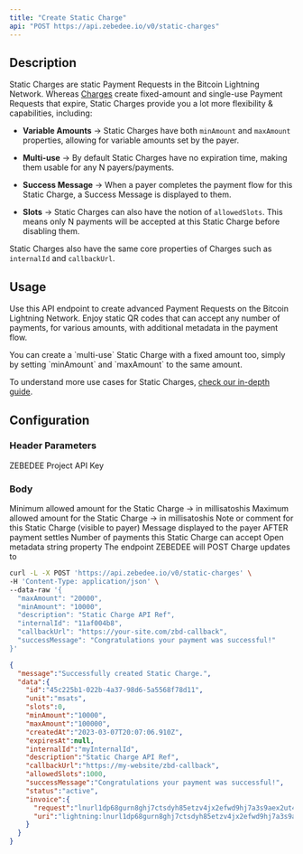 ```yaml
---
title: "Create Static Charge"
api: "POST https://api.zebedee.io/v0/static-charges"
---
```


## Description

Static Charges are static Payment Requests in the Bitcoin Lightning Network. Whereas [Charges](/api-reference/charges/create) create fixed-amount and single-use Payment Requests that expire, Static Charges provide you a lot more flexibility & capabilities, including:

- **Variable Amounts** -> Static Charges have both `minAmount` and `maxAmount` properties, allowing for variable amounts set by the payer.

- **Multi-use** -> By default Static Charges have no expiration time, making them usable for any N payers/payments.

- **Success Message** -> When a payer completes the payment flow for this Static Charge, a Success Message is displayed to them.

- **Slots** -> Static Charges can also have the notion of `allowedSlots`. This means only N payments will be accepted at this Static Charge before disabling them.

Static Charges also have the same core properties of Charges such as `internalId` and `callbackUrl`.

## Usage

Use this API endpoint to create advanced Payment Requests on the Bitcoin Lightning Network. Enjoy static QR codes that can accept any number of payments, for various amounts, with additional metadata in the payment flow.

<Tip>
You can create a `multi-use` Static Charge with a fixed amount too, simply by setting `minAmount` and `maxAmount` to the same amount.
</Tip>

To understand more use cases for Static Charges, [check our in-depth guide](/docs/static-charge).

## Configuration

### Header Parameters

<ParamField required header="Content-Type" default="application/json" type="application/json" />

<ParamField required header="apikey" type="string">
  ZEBEDEE Project API Key
</ParamField>

### Body

<ParamField required body="minAmount" type="string">
  Minimum allowed amount for the Static Charge -> in millisatoshis
</ParamField>

<ParamField required body="maxAmount" type="string">
  Maximum allowed amount for the Static Charge -> in millisatoshis
</ParamField>

<ParamField required body="description" type="string">
  Note or comment for this Static Charge (visible to payer)
</ParamField>

<ParamField body="successMessage" type="string">
  Message displayed to the payer AFTER payment settles
</ParamField>

<ParamField body="allowedSlots" type="nullable">
  Number of payments this Static Charge can accept
</ParamField>

<ParamField body="internalId" type="string">
  Open metadata string property
</ParamField>

<ParamField body="callbackUrl" type="string">
  The endpoint ZEBEDEE will POST Charge updates to
</ParamField>

<RequestExample>

```bash Request
curl -L -X POST 'https://api.zebedee.io/v0/static-charges' \
-H 'Content-Type: application/json' \
--data-raw '{
  "maxAmount": "20000",
  "minAmount": "10000",
  "description": "Static Charge API Ref",
  "internalId": "11af004b8",
  "callbackUrl": "https://your-site.com/zbd-callback",
  "successMessage": "Congratulations your payment was successful!"
}'
```

</RequestExample>

<ResponseExample>

```json Response
{
  "message":"Successfully created Static Charge.",
  "data":{
    "id":"45c225b1-022b-4a37-98d6-5a5568f78d11",
    "unit":"msats",
    "slots":0,
    "minAmount":"10000",
    "maxAmount":"100000",
    "createdAt":"2023-03-07T20:07:06.910Z",
    "expiresAt":null,
    "internalId":"myInternalId",
    "description":"Static Charge API Ref",
    "callbackUrl":"https://my-website/zbd-callback",
    "allowedSlots":1000,
    "successMessage":"Congratulations your payment was successful!",
    "status":"active",
    "invoice":{
      "request":"lnurl1dp68gurn8ghj7ctsdyh85etzv4jx2efwd9hj7a3s9aex2ut4v4ehgttnw3shg6tr943ksctjvajhxte5x43nyv34vgcj6vpjxf3z6drpxvmj6wfcvsmz6dtpx56nvwrxxuuxgvf3uzvpfy",
      "uri":"lightning:lnurl1dp68gurn8ghj7ctsdyh85etzv4jx2efwd9hj7a3s9aex2ut4v4ehgttnw3shg6tr943ksctjvajhxte5x43nyv34vgcj6vpjxf3z6drpxvmj6wfcvsmz6dtpx56nvwrxxuuxgvf3uzvpfy"
    }
  }
}
```

</ResponseExample>
